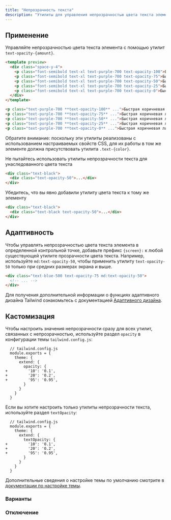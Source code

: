 ```yaml
---
title: "Непрозрачность текста"
description: "Утилиты для управления непрозрачностью цвета текста элемента."
---
```




## Применение

Управляйте непрозрачностью цвета текста элемента с помощью утилит `text-opacity-{amount}`.

```html
<template preview>
  <div class="space-y-4">
    <p class="font-semibold text-xl text-purple-700 text-opacity-100">Быстрая, коричневая лиса, перепрыгнула через ленивого пса.</p>
    <p class="font-semibold text-xl text-purple-700 text-opacity-75">Быстрая, коричневая лиса, перепрыгнула через ленивого пса.</p>
    <p class="font-semibold text-xl text-purple-700 text-opacity-50">Быстрая, коричневая лиса, перепрыгнула через ленивого пса.</p>
    <p class="font-semibold text-xl text-purple-700 text-opacity-25">Быстрая, коричневая лиса, перепрыгнула через ленивого пса.</p>
    <p class="font-semibold text-xl text-purple-700 text-opacity-0">Быстрая, коричневая лиса, перепрыгнула через ленивого пса.</p>
  </div>
</template>

<p class="text-purple-700 **text-opacity-100** ...">Быстрая коричневая лиса...</p>
<p class="text-purple-700 **text-opacity-75** ...">Быстрая коричневая лиса...</p>
<p class="text-purple-700 **text-opacity-50** ...">Быстрая коричневая лиса...</p>
<p class="text-purple-700 **text-opacity-25** ...">Быстрая коричневая лиса...</p>
<p class="text-purple-700 **text-opacity-0** ...">Быстрая коричневая лиса...</p>
```

Обратите внимание: поскольку эти утилиты реализованы с использованием настраиваемых свойств CSS, для их работы в том же элементе должна присутствовать утилита `.text-{color}`.

<TipBad>Не пытайтесь использовать утилиты непрозрачности текста для унаследованного цвета текста</TipBad>

```html rose
<div class="text-black">
  <div class="text-opacity-50">...</div>
</div>
```

<TipGood>Убедитесь, что вы явно добавили утилиту цвета текста к тому же элементу</TipGood>

```html emerald
<div class="text-black">
  <div class="text-black text-opacity-50">...</div>
</div>
```

## Адаптивность

Чтобы управлять непрозрачностью цвета текста элемента в определенной контрольной точке, добавьте префикс `{screen}:` к любой существующей утилите прозрачности цвета текста. Например, используйте `md:text-opacity-50`, чтобы применить утилиту `text-opacity-50` только при средних размерах экрана и выше.

```html
<div class="text-blue-500 text-opacity-75 md:text-opacity-50">
  <!-- ... -->
</div>
```

Для получения дополнительной информации о функциях адаптивного дизайна Tailwind ознакомьтесь с документацией [Адаптивного дизайна](/docs/responsive-design).

## Кастомизация

Чтобы настроить значения непрозрачности сразу для всех утилит, связанных с непрозрачностью, используйте раздел `opacity` в конфигурации темы `tailwind.config.js`:

```diff-js
  // tailwind.config.js
  module.exports = {
    theme: {
      extend: {
        opacity: {
+         '10': '0.1',
+         '20': '0.2',
+         '95': '0.95',
        }
      }
    }
  }
```

Если вы хотите настроить только утилиты непрозрачности текста, используйте раздел `textOpacity`:

```diff-js
  // tailwind.config.js
  module.exports = {
    theme: {
      extend: {
        textOpacity: {
+         '10': '0.1',
+         '20': '0.2',
+         '95': '0.95',
        }
      }
    }
  }
```

Дополнительные сведения о настройке темы по умолчанию смотрите в [документации по настройке темы](/docs/theme#customizing-the-default-theme).

### Варианты

<Variants plugin="textOpacity" />

### Отключение

<Disabling plugin="textOpacity" />
